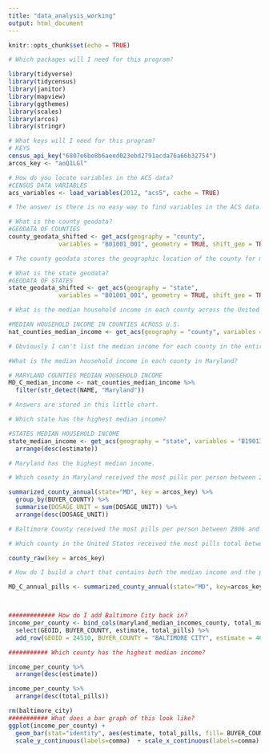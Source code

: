 ```yaml
---
title: "data_analysis_working"
output: html_document
---
```


```r
knitr::opts_chunk$set(echo = TRUE)
```

```r

# Which packages will I need for this program? 

library(tidyverse)
library(tidycensus)
library(janitor)
library(mapview)
library(ggthemes)
library(scales)
library(arcos)
library(stringr)

```

```r
# What keys will I need for this program? 
# KEYS
census_api_key("6807e6be8b6aeed023ebd2791acda76a66b32754")
arcos_key <- "aoQ1LGl"

```

```r

# How do you locate variables in the ACS data? 
#CENSUS DATA VARIABLES 
acs_variables <- load_variables(2012, "acs5", cache = TRUE)

# The answer is there is no easy way to find variables in the ACS data. Search around online or use trial and error. There's your answer, Meghan. 

```

```r

# What is the county geodata?
#GEODATA OF COUNTIES 
county_geodata_shifted <- get_acs(geography = "county",
              variables = "B01001_001", geometry = TRUE, shift_geo = TRUE)

# The county geodata stores the geographic location of the county for mapping and visualization. 

```

```r

# What is the state geodata? 
#GEODATA OF STATES 
state_geodata_shifted <- get_acs(geography = "state",
              variables = "B01001_001", geometry = TRUE, shift_geo = TRUE)

```

```r

# What is the median household income in each county across the United States? 

#MEDIAN HOUSEHOLD INCOME IN COUNTIES ACROSS U.S. 
nat_counties_median_income <- get_acs(geography = "county", variables = c("B19013_001"), survey="acs5", year = 2012)

# Obviously I can't list the median income for each county in the entire country, but I did organize it into this neat little chart. 

```


```r

#What is the median household income in each county in Maryland? 

# MARYLAND COUNTIES MEDIAN HOUSEHOLD INCOME 
MD_C_median_income <- nat_counties_median_income %>%
  filter(str_detect(NAME, "Maryland"))

# Answers are stored in this little chart. 
```

```r

# Which state has the highest median income?

#STATES MEDIAN HOUSEHOLD INCOME 
state_median_income <- get_acs(geography = "state", variables = "B19013_001", year = 2012) %>%
  arrange(desc(estimate))

# Maryland has the highest median income. 
```

```r

# Which county in Maryland received the most pills per person between 2006 and 2012? 

summarized_county_annual(state="MD", key = arcos_key) %>%
  group_by(BUYER_COUNTY) %>%
  summarise(DOSAGE_UNIT = sum(DOSAGE_UNIT)) %>%
  arrange(desc(DOSAGE_UNIT))

# Baltimore County received the most pills per person between 2006 and 2012. 
```

```r

# Which county in the United States received the most pills total between 2006 and 2012?

county_raw(key = arcos_key)

```


```r

# How do I build a chart that contains both the median income and the pills received? 

MD_C_annual_pills <- summarized_county_annual(state="MD", key=arcos_key) 



############# How do I add Baltimore City back in? 
income_per_county <- bind_cols(maryland_median_incomes_county, total_maryland_county_pills_2012) %>%
  select(GEOID, BUYER_COUNTY, estimate, total_pills) %>%
  add_row(GEOID = 24510, BUYER_COUNTY = "BALTIMORE CITY", estimate = 40803, total_pills = 20673130)
```

```r

########### Which county has the highest median income? 

income_per_county %>%
  arrange(desc(estimate))

income_per_county %>%
  arrange(desc(total_pills))

rm(baltimore_city)
########### What does a bar graph of this look like? 
ggplot(income_per_county) + 
  geom_bar(stat="identity", aes(estimate, total_pills, fill= BUYER_COUNTY, width = 800)) +
  scale_y_continuous(labels=comma)  + scale_x_continuous(labels=comma)


```

